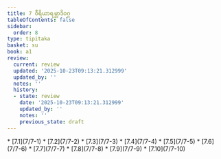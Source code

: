 ```yaml
---
title: 7 ဝီရိယာရမ္ဘာဒိဝဂ္ဂ
tableOfContents: false
sidebar:
  order: 8
type: tipitaka
basket: su
book: a1
review:
  current: review
  updated: '2025-10-23T09:13:21.312999'
  updated_by: ''
  notes: ''
  history:
  - state: review
    date: '2025-10-23T09:13:21.312999'
    updated_by: ''
    notes: ''
    previous_state: draft
---
```



<ReviewStatus review={frontmatter.review} showDetails={true} />

<HypothesisAnnotation frontmatter={frontmatter} />

<DynamicBreadcrumb />



<TableOfContents book="a1" section="7">
* [7.1](7/7-1)
* [7.2](7/7-2)
* [7.3](7/7-3)
* [7.4](7/7-4)
* [7.5](7/7-5)
* [7.6](7/7-6)
* [7.7](7/7-7)
* [7.8](7/7-8)
* [7.9](7/7-9)
* [7.10](7/7-10)
</TableOfContents>